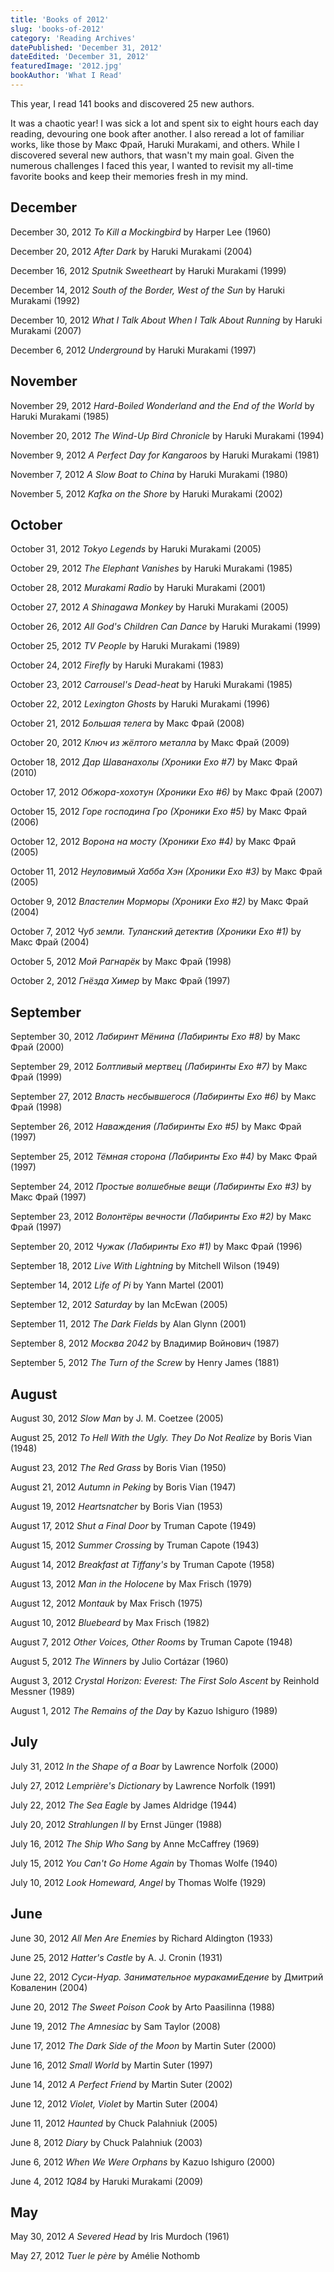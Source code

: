 ```yaml
---
title: 'Books of 2012'
slug: 'books-of-2012'
category: 'Reading Archives'
datePublished: 'December 31, 2012'
dateEdited: 'December 31, 2012'
featuredImage: '2012.jpg'
bookAuthor: 'What I Read'
---
```


This year, I read 141 books and discovered 25 new authors.

It was a chaotic year! I was sick a lot and spent six to eight hours each day
reading, devouring one book after another. I also reread a lot of familiar
works, like those by Макс Фрай, Haruki Murakami, and others. While I discovered
several new authors, that wasn't my main goal. Given the numerous challenges I
faced this year, I wanted to revisit my all-time favorite books and keep their
memories fresh in my mind.

## December

December 30, 2012 _To Kill a Mockingbird_ by Harper Lee (1960)

December 20, 2012 _After Dark_ by Haruki Murakami (2004)

December 16, 2012 _Sputnik Sweetheart_ by Haruki Murakami (1999)

December 14, 2012 _South of the Border, West of the Sun_ by Haruki Murakami
(1992)

December 10, 2012 _What I Talk About When I Talk About Running_ by Haruki
Murakami (2007)

December 6, 2012 _Underground_ by Haruki Murakami (1997)

## November

November 29, 2012 _Hard-Boiled Wonderland and the End of the World_ by Haruki
Murakami (1985)

November 20, 2012 _The Wind-Up Bird Chronicle_ by Haruki Murakami (1994)

November 9, 2012 _A Perfect Day for Kangaroos_ by Haruki Murakami (1981)

November 7, 2012 _A Slow Boat to China_ by Haruki Murakami (1980)

November 5, 2012 _Kafka on the Shore_ by Haruki Murakami (2002)

## October

October 31, 2012 _Tokyo Legends_ by Haruki Murakami (2005)

October 29, 2012 _The Elephant Vanishes_ by Haruki Murakami (1985)

October 28, 2012 _Murakami Radio_ by Haruki Murakami (2001)

October 27, 2012 _A Shinagawa Monkey_ by Haruki Murakami (2005)

October 26, 2012 _All God's Children Can Dance_ by Haruki Murakami (1999)

October 25, 2012 _TV People_ by Haruki Murakami (1989)

October 24, 2012 _Firefly_ by Haruki Murakami (1983)

October 23, 2012 _Carrousel's Dead-heat_ by Haruki Murakami (1985)

October 22, 2012 _Lexington Ghosts_ by Haruki Murakami (1996)

October 21, 2012 _Большая телега_ by Макс Фрай (2008)

October 20, 2012 _Ключ из жёлтого металла_ by Макс Фрай (2009)

October 18, 2012 _Дар Шаванахолы (Хроники Ехо #7)_ by Макс Фрай (2010)

October 17, 2012 _Обжора-хохотун (Хроники Ехо #6)_ by Макс Фрай (2007)

October 15, 2012 _Горе господина Гро (Хроники Ехо #5)_ by Макс Фрай (2006)

October 12, 2012 _Ворона на мосту (Хроники Ехо #4)_ by Макс Фрай (2005)

October 11, 2012 _Неуловимый Хабба Хэн (Хроники Ехо #3)_ by Макс Фрай (2005)

October 9, 2012 _Властелин Морморы (Хроники Ехо #2)_ by Макс Фрай (2004)

October 7, 2012 _Чуб земли. Туланский детектив (Хроники Ехо #1)_ by Макс Фрай
(2004)

October 5, 2012 _Мой Рагнарёк_ by Макс Фрай (1998)

October 2, 2012 _Гнёзда Химер_ by Макс Фрай (1997)

## September

September 30, 2012 _Лабиринт Мёнина (Лабиринты Ехо #8)_ by Макс Фрай (2000)

September 29, 2012 _Болтливый мертвец (Лабиринты Ехо #7)_ by Макс Фрай (1999)

September 27, 2012 _Власть несбывшегося (Лабиринты Ехо #6)_ by Макс Фрай (1998)

September 26, 2012 _Наваждения (Лабиринты Ехо #5)_ by Макс Фрай (1997)

September 25, 2012 _Тёмная сторона (Лабиринты Ехо #4)_ by Макс Фрай (1997)

September 24, 2012 _Простые волшебные вещи (Лабиринты Ехо #3)_ by Макс Фрай
(1997)

September 23, 2012 _Волонтёры вечности (Лабиринты Ехо #2)_ by Макс Фрай (1997)

September 20, 2012 _Чужак (Лабиринты Ехо #1)_ by Макс Фрай (1996)

September 18, 2012 _Live With Lightning_ by Mitchell Wilson (1949)

September 14, 2012 _Life of Pi_ by Yann Martel (2001)

September 12, 2012 _Saturday_ by Ian McEwan (2005)

September 11, 2012 _The Dark Fields_ by Alan Glynn (2001)

September 8, 2012 _Москва 2042_ by Владимир Войнович (1987)

September 5, 2012 _The Turn of the Screw_ by Henry James (1881)

## August

August 30, 2012 _Slow Man_ by J. M. Coetzee (2005)

August 25, 2012 _To Hell With the Ugly. They Do Not Realize_ by Boris Vian
(1948)

August 23, 2012 _The Red Grass_ by Boris Vian (1950)

August 21, 2012 _Autumn in Peking_ by Boris Vian (1947)

August 19, 2012 _Heartsnatcher_ by Boris Vian (1953)

August 17, 2012 _Shut a Final Door_ by Truman Capote (1949)

August 15, 2012 _Summer Crossing_ by Truman Capote (1943)

August 14, 2012 _Breakfast at Tiffany's_ by Truman Capote (1958)

August 13, 2012 _Man in the Holocene_ by Max Frisch (1979)

August 12, 2012 _Montauk_ by Max Frisch (1975)

August 10, 2012 _Bluebeard_ by Max Frisch (1982)

August 7, 2012 _Other Voices, Other Rooms_ by Truman Capote (1948)

August 5, 2012 _The Winners_ by Julio Cortázar (1960)

August 3, 2012 _Crystal Horizon: Everest: The First Solo Ascent_ by Reinhold
Messner (1989)

August 1, 2012 _The Remains of the Day_ by Kazuo Ishiguro (1989)

## July

July 31, 2012 _In the Shape of a Boar_ by Lawrence Norfolk (2000)

July 27, 2012 _Lemprière's Dictionary_ by Lawrence Norfolk (1991)

July 22, 2012 _The Sea Eagle_ by James Aldridge (1944)

July 20, 2012 _Strahlungen II_ by Ernst Jünger (1988)

July 16, 2012 _The Ship Who Sang_ by Anne McCaffrey (1969)

July 15, 2012 _You Can't Go Home Again_ by Thomas Wolfe (1940)

July 10, 2012 _Look Homeward, Angel_ by Thomas Wolfe (1929)

## June

June 30, 2012 _All Men Are Enemies_ by Richard Aldington (1933)

June 25, 2012 _Hatter's Castle_ by A. J. Cronin (1931)

June 22, 2012 _Суси-Нуар. Занимательное муракамиЕдение_ by Дмитрий Коваленин
(2004)

June 20, 2012 _The Sweet Poison Cook_ by Arto Paasilinna (1988)

June 19, 2012 _The Amnesiac_ by Sam Taylor (2008)

June 17, 2012 _The Dark Side of the Moon_ by Martin Suter (2000)

June 16, 2012 _Small World_ by Martin Suter (1997)

June 14, 2012 _A Perfect Friend_ by Martin Suter (2002)

June 12, 2012 _Violet, Violet_ by Martin Suter (2004)

June 11, 2012 _Haunted_ by Chuck Palahniuk (2005)

June 8, 2012 _Diary_ by Chuck Palahniuk (2003)

June 6, 2012 _When We Were Orphans_ by Kazuo Ishiguro (2000)

June 4, 2012 _1Q84_ by Haruki Murakami (2009)

## May

May 30, 2012 _A Severed Head_ by Iris Murdoch (1961)

May 27, 2012 _Tuer le père_ by Amélie Nothomb

